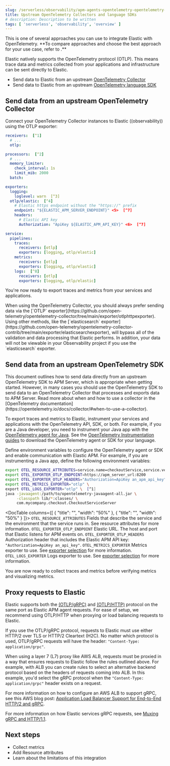 ```yaml
---
slug: /serverless/observability/apm-agents-opentelemetry-opentelemetry-native-support
title: Upstream OpenTelemetry Collectors and language SDKs
# description: Description to be written
tags: [ 'serverless', 'observability', 'overview' ]
---
```


<p><DocBadge template="technical preview" /></p>

<DocCallOut title="Note">
This is one of several approaches you can use to integrate Elastic with OpenTelemetry.
**To compare approaches and choose the best approach for your use case, refer to <DocLink slug="/serverless/observability/apm-agents-opentelemetry" />.**
</DocCallOut>

Elastic natively supports the OpenTelemetry protocol (OTLP).
This means trace data and metrics collected from your applications and infrastructure can
be sent directly to Elastic.

* Send data to Elastic from an upstream [OpenTelemetry Collector](#send-data-from-an-upstream-opentelemetry-collector)
* Send data to Elastic from an upstream [OpenTelemetry language SDK](#send-data-from-an-upstream-opentelemetry-sdk)

## Send data from an upstream OpenTelemetry Collector

Connect your OpenTelemetry Collector instances to Elastic ((observability)) using the OTLP exporter:

```yaml
receivers:  [^1]
  # ...
  otlp:

processors:  [^2]
  # ...
  memory_limiter:
    check_interval: 1s
    limit_mib: 2000
  batch:

exporters:
  logging:
    loglevel: warn  [^3]
  otlp/elastic:  [^4]
    # Elastic https endpoint without the "https://" prefix
    endpoint: "${ELASTIC_APM_SERVER_ENDPOINT}" <5>  [^7]
    headers:
      # Elastic API key
      Authorization: "ApiKey ${ELASTIC_APM_API_KEY}" <6>  [^7]

service:
  pipelines:
    traces:
      receivers: [otlp]
      exporters: [logging, otlp/elastic]
    metrics:
      receivers: [otlp]
      exporters: [logging, otlp/elastic]
    logs:  [^8]
      receivers: [otlp]
      exporters: [logging, otlp/elastic]
```
[^1]: The receivers, like the
[OTLP receiver](https://github.com/open-telemetry/opentelemetry-collector/tree/main/receiver/otlpreceiver), that forward data emitted by APM agents, or the [host metrics receiver](https://github.com/open-telemetry/opentelemetry-collector-contrib/tree/main/receiver/hostmetricsreceiver).
[^2]: We recommend using the [Batch processor](https://github.com/open-telemetry/opentelemetry-collector/blob/main/processor/batchprocessor/README.md) and the [memory limiter processor](https://github.com/open-telemetry/opentelemetry-collector/blob/main/processor/memorylimiterprocessor/README.md). For more information, see [recommended processors](https://github.com/open-telemetry/opentelemetry-collector/blob/main/processor/README.md#recommended-processors).
[^3]: The [logging exporter](https://github.com/open-telemetry/opentelemetry-collector/tree/main/exporter/loggingexporter) is helpful for troubleshooting and supports various logging levels, like `debug`, `info`, `warn`, and `error`.
[^4]: Elastic ((observability)) endpoint configuration.
Elastic supports a ProtoBuf payload via both the OTLP protocol over gRPC transport [(OTLP/gRPC)](https://github.com/open-telemetry/opentelemetry-specification/blob/main/specification/protocol/otlp.md#otlpgrpc)
and the OTLP protocol over HTTP transport [(OTLP/HTTP)](https://github.com/open-telemetry/opentelemetry-specification/blob/main/specification/protocol/otlp.md#otlphttp).
To learn more about these exporters, see the OpenTelemetry Collector documentation:
[OTLP/HTTP Exporter](https://github.com/open-telemetry/opentelemetry-collector/tree/main/exporter/otlphttpexporter) or
[OTLP/gRPC exporter](https://github.com/open-telemetry/opentelemetry-collector/tree/main/exporter/otlpexporter).
[^5]: Hostname and port of the Elastic endpoint. For example, `elastic-apm-server:8200`.
[^6]: Credential for Elastic APM API key authorization (`Authorization: "ApiKey an_api_key"`).
[^7]: Environment-specific configuration parameters can be conveniently passed in as environment variables documented [here](https://opentelemetry.io/docs/collector/configuration/#configuration-environment-variables) (e.g. `ELASTIC_APM_SERVER_ENDPOINT` and `ELASTIC_APM_API_KEY`).
[^8]:  <DocBadge template="technical preview" />  To send OpenTelemetry logs to your project, declare a `logs` pipeline.

You're now ready to export traces and metrics from your services and applications.

<DocCallOut title="Tip">
When using the OpenTelemetry Collector, you should always prefer sending data via the [`OTLP` exporter](https://github.com/open-telemetry/opentelemetry-collector/tree/main/exporter/otlphttpexporter).
Using other methods, like the [`elasticsearch` exporter](https://github.com/open-telemetry/opentelemetry-collector-contrib/tree/main/exporter/elasticsearchexporter), will bypass all of the validation and data processing that Elastic performs.
In addition, your data will not be viewable in your Observability project if you use the `elasticsearch` exporter.
</DocCallOut>

## Send data from an upstream OpenTelemetry SDK

<DocCallOut title="Note">
This document outlines how to send data directly from an upstream OpenTelemetry SDK to APM Server, which is appropriate when getting started. However, in many cases you should use the OpenTelemetry SDK to send data to an OpenTelemetry Collector that processes and exports data to APM Server. Read more about when and how to use a collector in the [OpenTelemetry documentation](https://opentelemetry.io/docs/collector/#when-to-use-a-collector).
</DocCallOut>

To export traces and metrics to Elastic, instrument your services and applications
with the OpenTelemetry API, SDK, or both. For example, if you are a Java developer, you need to instrument your Java app with the
[OpenTelemetry agent for Java](https://github.com/open-telemetry/opentelemetry-java-instrumentation).
See the [OpenTelemetry Instrumentation guides](https://opentelemetry.io/docs/instrumentation/) to download the
OpenTelemetry agent or SDK for your language.

Define environment variables to configure the OpenTelemetry agent or SDK and enable communication with Elastic APM.
For example, if you are instrumenting a Java app, define the following environment variables:

```bash
export OTEL_RESOURCE_ATTRIBUTES=service.name=checkoutService,service.version=1.1,deployment.environment=production
export OTEL_EXPORTER_OTLP_ENDPOINT=https://apm_server_url:8200
export OTEL_EXPORTER_OTLP_HEADERS="Authorization=ApiKey an_apm_api_key"
export OTEL_METRICS_EXPORTER="otlp" \
export OTEL_LOGS_EXPORTER="otlp" \  [^1]
java -javaagent:/path/to/opentelemetry-javaagent-all.jar \
     -classpath lib/*:classes/ \
     com.mycompany.checkout.CheckoutServiceServer
```
[^1]: <DocBadge template="technical preview" />  The OpenTelemetry logs intake via Elastic is currently in technical preview.


<DocTable columns={[
  {
    "title": "",
    "width": "50%"
  },
  {
    "title": "",
    "width": "50%"
  }
]}>
  <DocRow>
    <DocCell>`OTEL_RESOURCE_ATTRIBUTES`</DocCell>
    <DocCell>Fields that describe the service and the environment that the service runs in. See <DocLink slug="/serverless/observability/apm-agents-opentelemetry-resource-attributes">resource attributes</DocLink> for more information.</DocCell>
  </DocRow>
  <DocRow>
    <DocCell>`OTEL_EXPORTER_OTLP_ENDPOINT`</DocCell>
    <DocCell>Elastic URL. The host and port that Elastic listens for APM events on.</DocCell>
  </DocRow>
  <DocRow>
    <DocCell>`OTEL_EXPORTER_OTLP_HEADERS`</DocCell>
    <DocCell>
      Authorization header that includes the Elastic APM API key: `"Authorization=ApiKey an_api_key"`.
    </DocCell>
  </DocRow>
  <DocRow>
    <DocCell>`OTEL_METRICS_EXPORTER`</DocCell>
    <DocCell>Metrics exporter to use. See [exporter selection](https://opentelemetry.io/docs/specs/otel/configuration/sdk-environment-variables/#exporter-selection) for more information.</DocCell>
  </DocRow>
  <DocRow>
    <DocCell>`OTEL_LOGS_EXPORTER`</DocCell>
    <DocCell>Logs exporter to use. See [exporter selection](https://opentelemetry.io/docs/specs/otel/configuration/sdk-environment-variables/#exporter-selection) for more information.</DocCell>
  </DocRow>
</DocTable>

You are now ready to collect traces and <DocLink slug="/serverless/observability/apm-agents-opentelemetry-collect-metrics">metrics</DocLink> before <DocLink slug="/serverless/observability/apm-agents-opentelemetry-collect-metrics" section="verify-opentelemetry-metrics-data">verifying metrics</DocLink>
and <DocLink slug="/serverless/observability/apm-agents-opentelemetry-collect-metrics" section="visualize">visualizing metrics</DocLink>.

## Proxy requests to Elastic

Elastic supports both the [(OTLP/gRPC)](https://github.com/open-telemetry/opentelemetry-specification/blob/main/specification/protocol/otlp.md#otlpgrpc) and [(OTLP/HTTP)](https://github.com/open-telemetry/opentelemetry-specification/blob/main/specification/protocol/otlp.md#otlphttp) protocol on the same port as Elastic APM agent requests. For ease of setup, we recommend using OTLP/HTTP when proxying or load balancing requests to Elastic.

If you use the OTLP/gRPC protocol, requests to Elastic must use either HTTP/2 over TLS or HTTP/2 Cleartext (H2C). No matter which protocol is used, OTLP/gRPC requests will have the header: `"Content-Type: application/grpc"`.

When using a layer 7 (L7) proxy like AWS ALB, requests must be proxied in a way that ensures requests to Elastic follow the rules outlined above. For example, with ALB you can create rules to select an alternative backend protocol based on the headers of requests coming into ALB. In this example, you'd select the gRPC protocol when the  `"Content-Type: application/grpc"` header exists on a request.

For more information on how to configure an AWS ALB to support gRPC, see this AWS blog post:
[Application Load Balancer Support for End-to-End HTTP/2 and gRPC](https://aws.amazon.com/blogs/aws/new-application-load-balancer-support-for-end-to-end-http-2-and-grpc/).

For more information on how Elastic services gRPC requests, see
[Muxing gRPC and HTTP/1.1](https://github.com/elastic/apm-server/blob/main/dev_docs/otel.md#muxing-grpc-and-http11).

## Next steps

* <DocLink slug="/serverless/observability/apm-agents-opentelemetry-collect-metrics">Collect metrics</DocLink>
* Add <DocLink slug="/serverless/observability/apm-agents-opentelemetry-resource-attributes">Resource attributes</DocLink>
* Learn about the <DocLink slug="/serverless/observability/apm-agents-opentelemetry-limitations">limitations of this integration</DocLink>

